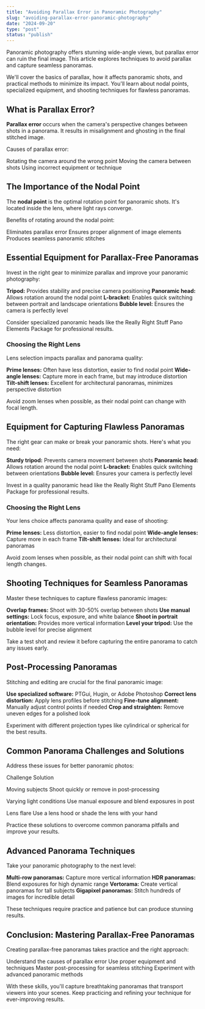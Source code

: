 ```yaml
---
title: "Avoiding Parallax Error in Panoramic Photography"
slug: "avoiding-parallax-error-panoramic-photography"
date: "2024-09-20"
type: "post"
status: "publish"
---
```


Panoramic photography offers stunning wide-angle views, but parallax error can ruin the final image. This article explores techniques to avoid parallax and capture seamless panoramas.

We'll cover the basics of parallax, how it affects panoramic shots, and practical methods to minimize its impact. You'll learn about nodal points, specialized equipment, and shooting techniques for flawless panoramas.

## What is Parallax Error?

**Parallax error** occurs when the camera's perspective changes between shots in a panorama. It results in misalignment and ghosting in the final stitched image.

Causes of parallax error:

Rotating the camera around the wrong point
Moving the camera between shots
Using incorrect equipment or technique

## The Importance of the Nodal Point

The **nodal point** is the optimal rotation point for panoramic shots. It's located inside the lens, where light rays converge.

Benefits of rotating around the nodal point:

Eliminates parallax error
Ensures proper alignment of image elements
Produces seamless panoramic stitches

## Essential Equipment for Parallax-Free Panoramas

Invest in the right gear to minimize parallax and improve your panoramic photography:

**Tripod:** Provides stability and precise camera positioning
**Panoramic head:** Allows rotation around the nodal point
**L-bracket:** Enables quick switching between portrait and landscape orientations
**Bubble level:** Ensures the camera is perfectly level

Consider specialized panoramic heads like the Really Right Stuff Pano Elements Package for professional results.

### Choosing the Right Lens

Lens selection impacts parallax and panorama quality:

**Prime lenses:** Often have less distortion, easier to find nodal point
**Wide-angle lenses:** Capture more in each frame, but may introduce distortion
**Tilt-shift lenses:** Excellent for architectural panoramas, minimizes perspective distortion

Avoid zoom lenses when possible, as their nodal point can change with focal length.

## Equipment for Capturing Flawless Panoramas

The right gear can make or break your panoramic shots. Here's what you need:

**Sturdy tripod:** Prevents camera movement between shots
**Panoramic head:** Allows rotation around the nodal point
**L-bracket:** Enables quick switching between orientations
**Bubble level:** Ensures your camera is perfectly level

Invest in a quality panoramic head like the Really Right Stuff Pano Elements Package for professional results.

### Choosing the Right Lens

Your lens choice affects panorama quality and ease of shooting:

**Prime lenses:** Less distortion, easier to find nodal point
**Wide-angle lenses:** Capture more in each frame
**Tilt-shift lenses:** Ideal for architectural panoramas

Avoid zoom lenses when possible, as their nodal point can shift with focal length changes.

## Shooting Techniques for Seamless Panoramas

Master these techniques to capture flawless panoramic images:

**Overlap frames:** Shoot with 30-50% overlap between shots
**Use manual settings:** Lock focus, exposure, and white balance
**Shoot in portrait orientation:** Provides more vertical information
**Level your tripod:** Use the bubble level for precise alignment

Take a test shot and review it before capturing the entire panorama to catch any issues early.

## Post-Processing Panoramas

Stitching and editing are crucial for the final panoramic image:

**Use specialized software:** PTGui, Hugin, or Adobe Photoshop
**Correct lens distortion:** Apply lens profiles before stitching
**Fine-tune alignment:** Manually adjust control points if needed
**Crop and straighten:** Remove uneven edges for a polished look

Experiment with different projection types like cylindrical or spherical for the best results.

## Common Panorama Challenges and Solutions

Address these issues for better panoramic photos:

Challenge
Solution

Moving subjects
Shoot quickly or remove in post-processing

Varying light conditions
Use manual exposure and blend exposures in post

Lens flare
Use a lens hood or shade the lens with your hand

Practice these solutions to overcome common panorama pitfalls and improve your results.

## Advanced Panorama Techniques

Take your panoramic photography to the next level:

**Multi-row panoramas:** Capture more vertical information
**HDR panoramas:** Blend exposures for high dynamic range
**Vertorama:** Create vertical panoramas for tall subjects
**Gigapixel panoramas:** Stitch hundreds of images for incredible detail

These techniques require practice and patience but can produce stunning results.

## Conclusion: Mastering Parallax-Free Panoramas

Creating parallax-free panoramas takes practice and the right approach:

Understand the causes of parallax error
Use proper equipment and techniques
Master post-processing for seamless stitching
Experiment with advanced panoramic methods

With these skills, you'll capture breathtaking panoramas that transport viewers into your scenes. Keep practicing and refining your technique for ever-improving results.